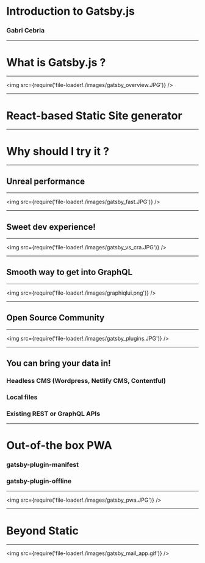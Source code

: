
# Introduction to Gatsby.js

### Gabri Cebria

---

# What is Gatsby.js ? 

---

<img
  src={require('file-loader!./images/gatsby_overview.JPG')}
/>

---

# React-based Static Site generator

---

# Why should I try it ?

---

## Unreal performance

---

<img
  src={require('file-loader!./images/gatsby_fast.JPG')}
/>

---


## Sweet dev experience!

---

<img
  src={require('file-loader!./images/gatsby_vs_cra.JPG')}
/>

---

##  Smooth way to get into GraphQL 

---

<img
  src={require('file-loader!./images/graphiqlui.png')}
/>

---


##  Open Source Community 



--- 

<img
  src={require('file-loader!./images/gatsby_plugins.JPG')}
/>

---

<Invert>

## You can bring your data in!

<Appear>
<h3> Headless CMS (Wordpress, Netlify CMS, Contentful) </h3>
<h3> Local files </h3>
<h3> Existing REST or GraphQL APIs</h3>
</Appear>

</Invert>

---

# Out-of-the box PWA
<Appear>
<h3> gatsby-plugin-manifest </h3>
<h3> gatsby-plugin-offline </h3>
</Appear>

---

<img
  src={require('file-loader!./images/gatsby_pwa.JPG')}
/>

---

<Invert>

# Beyond Static 
</Invert>

---

<img
  src={require('file-loader!./images/gatsby_mail_app.gif')}
/>
